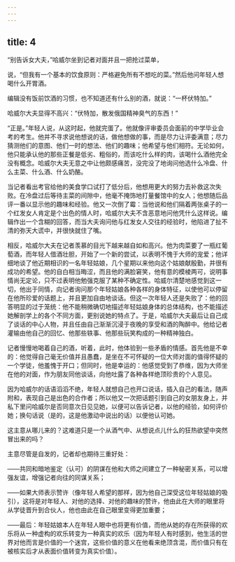 ```yaml
---
---
---
```

title: 4
---



“别告诉女大夫，”哈威尔坐到记者对面并且一把抢过菜单，

说，“但我有一个基本的饮食原则：严格避免所有不想吃的菜。”然后他问年轻人想喝什么开胃酒。

编辑没有饭前饮酒的习惯，也不知道还有什么别的酒，就说：“一杯伏特加。”

哈威尔大夫显得不高兴：“伏特加，散发俄国精神臭气的东西！”

“正是。”年轻人说，从这时起，他就完蛋了。他就像评审委员会面前的中学毕业会考的考生。他并不寻求说他想说的话，做他想做的事，而是尽力让评委满意；尽力猜测他们的意图、他们一时的想法、他们的趣味；他希望与他们相符。无论如何，他只能承认他的那些正餐是低劣、粗俗的，而该吃什么样的肉，该喝什么酒他完全没有概念。哈威尔大夫无意之中让他颇感痛苦，没完没了地询问他选什么冷盘、什么主菜、什么酒、什么奶酪。

当记者看出考官给他的美食学口试打了低分后，他想用更大的努力去补救这次失败。在冷盘过后等待主菜的间隙中，他毫不掩饰地打量餐馆中的女人；他想随后品评一番以显示他的趣味和经验。他又一次倒了霉：当他说和他们隔着两张桌子的一个红发女人肯定是个出色的情人时，哈威尔大夫不含恶意地问他凭什么这样说。编辑作出一个含糊的回答，而当大夫询问他与红发女人交往的经验时，他陷进了扯不清的弥天大谎中，并很快就住了嘴。

相反，哈威尔大夫在记者羡慕的目光下越来越自如和高兴。他为肉菜要了一瓶红葡萄酒，而年轻人借酒壮胆，开始了一个新的尝试，以表明不愧于大师的宠爱；他详细地谈了他近期相识的一名年轻姑娘，几个星期以来他向这个姑娘献殷勤，并很有成功的希望。他的自白相当晦涩，而且他的满脸窘笑，他有意的模棱两可，说明事情尚无定论，只不过表明他勉强克服了某种不确定性。哈威尔清楚地感觉到这一切，他出于同情，向记者询问那个年轻姑娘各种各样的身体特征，以使他可以停留在他所珍爱的话题上，并且更加自由地谈话。但这一次年轻人还是失败了：他的回答明显的过于笼统：他不能稍微确切地描述年轻姑娘身体的总体结构，也不能描述她解剖学上的各个不同方面，更别说她的特点了。于是，哈威尔大夫最后让自己成了谈话的中心人物，并且任由自己渐渐沉浸于夜晚的享受和酒的陶醉中。他给记者灌输由他自己的回忆、他那些轶事、他那些玩笑构成的一种精神独白。

记者慢慢地喝着自己的酒，听着，此时，他体验到一些矛盾的情感。首先他是不幸的：他觉得自己毫无价值并且愚蠢，是坐在不可怀疑的一位大师对面的值得怀疑的一个学徒，他羞愧于开口；但同时，他是幸运的：他感觉受到了恭维，因为大师坐在他的对面，作为朋友同他谈话，向他吐露了各种各样绝顶珍贵的个人意见。

因为哈威尔的话语滔滔不绝，年轻人就想自己也开口说话，插入自己的看法，随声附和，表现自己是出色的合作者；所以他又一次把话题引到自己的女朋友身上，并私下里问哈威尔是否同意次日见见她，以便可以告诉记者，以他的经验，如何评价她；换句话说（是的，这是他激动中说出的话）以便他认可她。

这主意从哪儿来的？这难道只是一个从酒气中、从想说点儿什么的狂热欲望中突然冒出来的吗？

主意尽管是自发的，记者却也期待三重好处：

——共同和暗地鉴定（认可）的阴谋在他和大师之间建立了一种秘密关系，可以增强友谊，增强记者向往的同谋关系；

——如果大师表示赞许（像年轻人希望的那样，因为他自己深受这位年轻姑娘的吸引），这将是对年轻人、对他的选择、对他的趣味的赞许，他由此在大师的眼里将从学徒晋升到合伙人，他也由此在自己眼里变得更加重要；

——最后：年轻姑娘本人在年轻人眼中也将更有价值，而他从她的存在所获得的欢乐将从一种虚构的欢乐转变为一种真实的欢乐（因为年轻人有时感到，他生活的世界对他而言是价值的一个迷宫，这些价值的意义在他看来绝顶含混，而价值只有在被核实后才从表面价值转变为真实价值）。